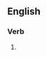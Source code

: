 ==English==

===Verb===
{{head|en|present participle}}

# {{present participle of|inundate|lang=en|nocat=1}}